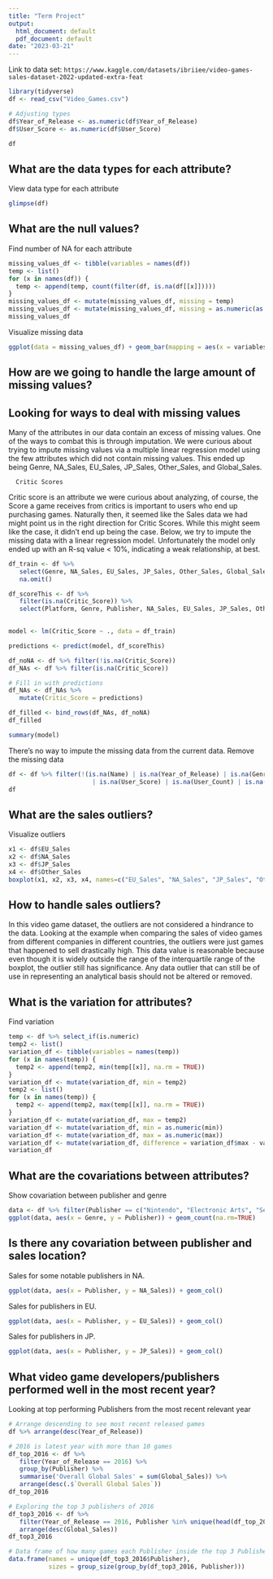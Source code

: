 ---
title: "Term Project"
output:
  html_document: default
  pdf_document: default
date: "2023-03-21"
---

Link to data set: `https://www.kaggle.com/datasets/ibriiee/video-games-sales-dataset-2022-updated-extra-feat`

```{r}
library(tidyverse)
df <- read_csv("Video_Games.csv")

# Adjusting types
df$Year_of_Release <- as.numeric(df$Year_of_Release)
df$User_Score <- as.numeric(df$User_Score)

df
```

## What are the data types for each attribute?

View data type for each attribute
```{r}
glimpse(df)
```

## What are the null values?

Find number of NA for each attribute

```{r}
missing_values_df <- tibble(variables = names(df))
temp <- list()
for (x in names(df)) {
  temp <- append(temp, count(filter(df, is.na(df[[x]]))))
}
missing_values_df <- mutate(missing_values_df, missing = temp)
missing_values_df <- mutate(missing_values_df, missing = as.numeric(as.character(missing)))
missing_values_df
```

Visualize missing data

```{r}
ggplot(data = missing_values_df) + geom_bar(mapping = aes(x = variables, y = missing), stat = "identity")
```

## How are we going to handle the large amount of missing values?

## Looking for ways to deal with missing values

Many of the attributes in our data contain an excess of missing values. One of the ways to combat this is through imputation. We were curious about trying to impute missing values via a multiple linear regression model using the few attributes which did not contain missing values. This ended up being Genre, NA_Sales, EU_Sales, JP_Sales, Other_Sales, and Global_Sales. 

      Critic Scores
Critic score is an attribute we were curious about analyzing, of course, the Score a game receives from critics is important to users who end up purchasing games. Naturally then, it seemed like the Sales data we had might point us in the right direction for Critic Scores. While this might seem like the case, it didn't end up being the case. Below, we try to impute the missing data with a linear regression model. Unfortunately the model only ended up with an R-sq value < 10%, indicating a weak relationship, at best.

```{r}
df_train <- df %>% 
   select(Genre, NA_Sales, EU_Sales, JP_Sales, Other_Sales, Global_Sales, Critic_Score) %>%
   na.omit()

df_scoreThis <- df %>%
   filter(is.na(Critic_Score)) %>%
   select(Platform, Genre, Publisher, NA_Sales, EU_Sales, JP_Sales, Other_Sales, Global_Sales)
   

model <- lm(Critic_Score ~ ., data = df_train)

predictions <- predict(model, df_scoreThis)

df_noNA <- df %>% filter(!is.na(Critic_Score))
df_NAs <- df %>% filter(is.na(Critic_Score))

# Fill in with predictions
df_NAs <- df_NAs %>%
   mutate(Critic_Score = predictions)

df_filled <- bind_rows(df_NAs, df_noNA)
df_filled

summary(model)
```

There’s no way to impute the missing data from the current data.
Remove the missing data

```{r}
df <- df %>% filter(!(is.na(Name) | is.na(Year_of_Release) | is.na(Genre) | is.na(Critic_Score)  | is.na(Critic_Count)
                       | is.na(User_Score) | is.na(User_Count) | is.na(Developer) | is.na(Rating)))
df
```

## What are the sales outliers?

Visualize outliers

```{r}
x1 <- df$EU_Sales
x2 <- df$NA_Sales
x3 <- df$JP_Sales
x4 <- df$Other_Sales
boxplot(x1, x2, x3, x4, names=c("EU_Sales", "NA_Sales", "JP_Sales", "Other_Sales"))
```

## How to handle sales outliers?

In this video game dataset, the outliers are not considered a hindrance to the data. Looking at the example when comparing the sales of video games from different companies in different countries, the outliers were just games that happened to sell drastically high. This data value is reasonable because even though it is widely outside the range of the interquartile range of the boxplot, the outlier still has significance. Any data outlier that can still be of use in representing an analytical basis should not be altered or removed.

## What is the variation for attributes?

Find variation

```{r}
temp <- df %>% select_if(is.numeric)
temp2 <- list()
variation_df <- tibble(variables = names(temp))
for (x in names(temp)) {
  temp2 <- append(temp2, min(temp[[x]], na.rm = TRUE))
}
variation_df <- mutate(variation_df, min = temp2)
temp2 <- list()
for (x in names(temp)) {
  temp2 <- append(temp2, max(temp[[x]], na.rm = TRUE))
}
variation_df <- mutate(variation_df, max = temp2)
variation_df <- mutate(variation_df, min = as.numeric(min))
variation_df <- mutate(variation_df, max = as.numeric(max))
variation_df <- mutate(variation_df, difference = variation_df$max - variation_df$min)
variation_df

```

## What are the covariations between attributes?

Show covariation between publisher and genre

```{r}
data <- df %>% filter(Publisher == c("Nintendo", "Electronic Arts", "Sega", "Ubisoft")) %>% na.omit()
ggplot(data, aes(x = Genre, y = Publisher)) + geom_count(na.rm=TRUE)

```

## Is there any covariation between publisher and sales location?

Sales for some notable publishers in NA.

```{r}
ggplot(data, aes(x = Publisher, y = NA_Sales)) + geom_col() 
```

Sales for publishers in EU.

```{r}
ggplot(data, aes(x = Publisher, y = EU_Sales)) + geom_col() 
```

Sales for publishers in JP.

```{r}
ggplot(data, aes(x = Publisher, y = JP_Sales)) + geom_col() 
```


## What video game developers/publishers performed well in the most recent year?

Looking at top performing Publishers from the most recent relevant year

```{r}
# Arrange descending to see most recent released games
df %>% arrange(desc(Year_of_Release))

# 2016 is latest year with more than 10 games
df_top_2016 <- df %>%
   filter(Year_of_Release == 2016) %>%
   group_by(Publisher) %>%
   summarise('Overall Global Sales' = sum(Global_Sales)) %>%
   arrange(desc(.$`Overall Global Sales`))
df_top_2016

# Exploring the top 3 publishers of 2016
df_top3_2016 <- df %>%
   filter(Year_of_Release == 2016, Publisher %in% unique(head(df_top_2016$Publisher, 3))) %>%
   arrange(desc(Global_Sales))
df_top3_2016

# Data frame of how many games each Publisher inside the top 3 Publishers made in 2016
data.frame(names = unique(df_top3_2016$Publisher),
           sizes = group_size(group_by(df_top3_2016, Publisher)))

```



